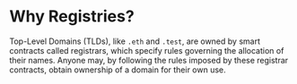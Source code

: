# Why Registries?

Top-Level Domains (TLDs), like `.eth` and `.test`, are owned by smart contracts called <a>registrars</a>, which specify rules governing the allocation of their names.
Anyone may, by following the rules imposed by these registrar contracts, obtain ownership of a domain for their own use.
